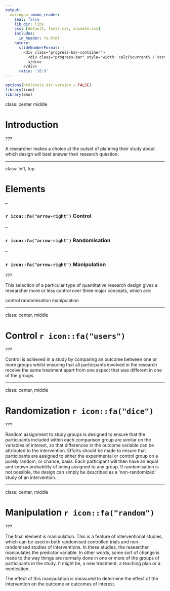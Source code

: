 ```yaml
---
output:
  xaringan::moon_reader:
    seal: false
    lib_dir: libs
    css: [default, fonts.css, animate.css]
    includes:
      in_header: fa.html
    nature:
      slideNumberFormat: |
        <div class="progress-bar-container">
          <div class="progress-bar" style="width: calc(%current% / %total% * 100%);">
          </div>
        </div>
      ratio: '16:9'
---
```


```r
options(htmltools.dir.version = FALSE)
library(icon)
library(emo)
```

class: center middle

# Introduction


???
 
A researcher makes a choice at the outset of planning their study about which design will best answer their research question.

---

class: left, top

# Elements

--

### `r icon::fa("arrow-right")` Control

--


### `r icon::fa("arrow-right")` Randomisation

--


### `r icon::fa("arrow-right")` Manipulation


???

This selection of a particular type of quantitative research design gives a researcher more or less control over three major concepts, which are:

control
randomisation
manipulation

---

class: center, middle

# Control `r icon::fa("users")`


???

Control is achieved in a study by comparing an outcome between one or more groups whilst ensuring that all participants involved in the research receive the same treatment apart from one aspect that was different in one of the groups. 

---

class: center, middle

# Randomization `r icon::fa("dice")`

???

Random assignment to study groups is designed to ensure that the participants included within each comparison group are similar on the variables of interest, so that differences in the outcome variable can be attributed to the intervention. Efforts should be made to ensure that participants are assigned to either the experimental or control group on a purely random, or chance, basis. Each participant will then have an equal and known probability of being assigned to any group. If randomisation is not possible, the design can simply be described as a ‘non-randomized’ study of an intervention. 

---

class: center, middle

# Manipulation `r icon::fa("random")`

???

The final element is manipulation. This is a feature of interventional studies, which can be used in both randomised controlled trials and non-randomised studies of interventions. In these studies, the researcher manipulates the predictor variable. In other words, some sort of change is made to the way things are normally done in one or more of the groups of participants in the study. It might be, a new treatment, a teaching plan or a medication. 

The effect of this manipulation is measured to determine the effect of the intervention on the outcome or outcomes of interest. 


